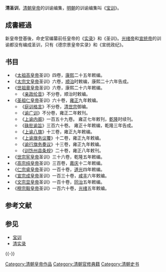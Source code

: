 '''清圣训'''，[[清朝皇帝|清朝皇帝]]的训谕编集，[[明朝|明朝]]的训谕编集叫《[[宝训|宝训]]》。

== 成書經過 ==
新皇帝登基後，命史官编纂前任皇帝的《[[清实录|实录]]》和《圣训》。[[光绪帝|光绪帝]]和[[宣统帝|宣统帝]]的训谕都没有编成圣训，只有《德宗景皇帝实录》和《宣统政纪》。

== 书目 ==
*《[[努尔哈赤|太祖高皇帝]]圣训》四卷，[[康熙|康熙]]二十五年敕编。 
*《[[皇太极|太宗文皇帝]]圣训》六卷，[[顺治|顺治]]时敕编，康熙二十六年告成。
*《[[顺治帝|世祖章皇帝]]圣训》六卷，康熙二十六年敕编。 
**《[[亲政纶音|亲政纶音]]》不分卷，顺治时敕编。 
*《[[康熙帝|圣祖仁皇帝]]圣训》六十卷，[[雍正|雍正]]九年敕编。 
**《[[庭训格言|庭训格言]]》不分卷，[[清世宗|清世宗]]御编。
**《[[谕广训|谕广训]]》不分卷，雍正二年敕刊。 
**《[[上谕内阁|上谕内阁]]》一百五十九卷。 雍正七年敕刊，[[乾隆|乾隆]]时续刊。 
**《[[硃批谕旨|硃批谕旨]]》三百六十卷。 雍正十年敕编，乾隆三年告成。 
**《[[上谕八旗|上谕八旗]]》十三卷，雍正九年敕编。 
**《[[上谕旗务议覆|上谕旗务议覆]]》十二卷，雍正九年敕编。 
**《[[谕行旗务奏议|谕行旗务奏议]]》十三卷，雍正九年敕编。 
**《[[训饬州县条规|训饬州县条规]]》二十卷，雍正八年敕刊。 
*《[[雍正帝|世宗宪皇帝]]圣训》三十六卷，乾隆五年敕编。 
*《[[乾隆帝|高宗纯皇帝]]圣训》三百卷，[[嘉庆|嘉庆]]十二年敕编。 
*《[[嘉庆帝|仁宗睿皇帝]]圣训》一百十卷，[[道光|道光]]四年敕编。 
*《[[道光帝|宣宗成皇帝]]圣训》一百三十卷，[[咸丰|咸丰]]六年敕编。 
*《[[咸丰帝|文宗显皇帝]]圣训》一百十卷，[[同治|同治]]五年敕编。 
*《[[同治帝|穆宗毅皇帝]]圣训》一百六十卷，[[光绪|光绪]]五年敕编。

== 参考文献 ==
{{Reflist}}

== 参见 ==
{{Portal|汉字文化圈|中国|历史|书籍}}
* [[宝训|宝训]]
* [[清实录|清实录]]

{{-}}
{{清朝君主}}

[[Category:清朝皇帝作品|Category:清朝皇帝作品]]
[[Category:清朝官修典籍|Category:清朝官修典籍]]
[[Category:清朝史书|Category:清朝史书]]